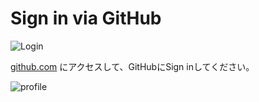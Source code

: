 
# Sign in via GitHub

![Login](https://gyazo.com/a30ad411eacb60c1eaaa9dd8aa5d368d.png)

[github.com](https://github.com/) にアクセスして、GitHubにSign inしてください。

![profile](https://gyazo.com/03192e99ee9432a250754d991c679c17.png)

<MigrateButtons next='/setup?page=1'/>
